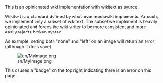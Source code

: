 This is an opinionated wiki implementation with wikitext as source.

Wikitext is a standard defined by what-ever mediawiki implements. As such, we implement only a subset of wikitext. The subset we implement is heavily opinionated and forces the wiki writer to be more consistent and more easily rejects broken syntax.

As example, setting both "none" and "left" on an image will return an error (although it does save).

[[File:en/MyImage.png|none|left]]

This causes a "badge" on the top right indicating there is an error on this page.